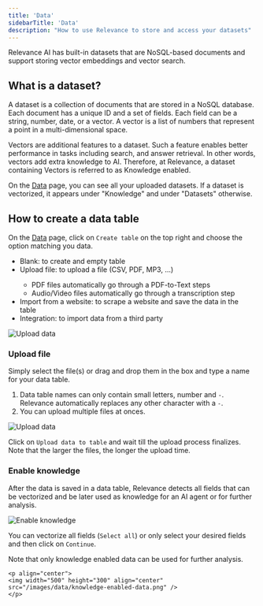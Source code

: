 ```yaml
---
title: 'Data'
sidebarTitle: 'Data'
description: "How to use Relevance to store and access your datasets"
---
```


Relevance AI has built-in datasets that are NoSQL-based documents and support storing vector embeddings and vector search.

## What is a dataset?

A dataset is a collection of documents that are stored in a NoSQL database. 
Each document has a unique ID and a set of fields. Each field can be a string, number, date, or a vector. 
A vector is a list of numbers that represent a point in a multi-dimensional space.

<Tip>
Vectors are additional features to a dataset. Such a feature enables better performance in tasks including search, and
answer retrieval. In other words, vectors add extra knowledge to AI.
Therefore, at Relevance, a dataset containing Vectors is referred to as Knowledge enabled.
</Tip>

On the [Data](/get-started/key-concepts/data) page, you can see all your uploaded datasets. If a dataset is vectorized, it appears 
under "Knowledge" and under "Datasets" otherwise.

## How to create a data table
On the [Data](/get-started/key-concepts/data) page, click on `Create table` on the top right and choose the option matching
you data.
* Blank: to create and empty table
* Upload file: to upload a file (CSV, PDF, MP3, ...)
    <Info>
    - PDF files automatically go through a PDF-to-Text steps
    - Audio/Video files automatically go through a transcription step
    </Info>
* Import from a website: to scrape a website and save the data in the table
* Integration: to import data from a third party

![Upload data](/images/data/data-create-a-table.png)

### Upload file
Simply select the file(s) or drag and drop them in the box and type a name for your data table.
<Tip>
1. Data table names can only contain small letters, number and `-`. Relevance automatically replaces any other character with a `-`.
2. You can upload multiple files at onces.
</Tip>

![Upload data](/images/data/data-upload1.png)

Click on `Upload data to table` and wait till the upload process finalizes. Note that the larger the files, the longer the upload time.

### Enable knowledge
After the data is saved in a data table, Relevance detects all fields that can be vectorized and be later used as knowledge for an AI agent
or for further analysis.

![Enable knowledge](/images/data/enable-knowledge.png)

You can vectorize all fields (`Select all`) or only select your desired fields and then click on `Continue`.

Note that only knowledge enabled data can be used for further analysis.

    <p align="center">
    <img width="500" height="300" align="center" src="/images/data/knowledge-enabled-data.png" />
    </p>